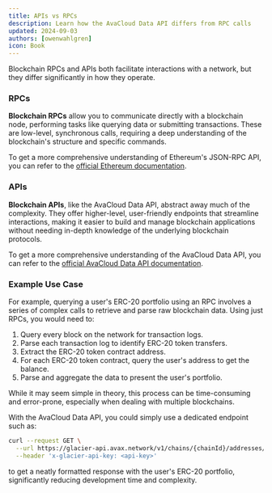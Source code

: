 ```yaml
---
title: APIs vs RPCs
description: Learn how the AvaCloud Data API differs from RPC calls
updated: 2024-09-03
authors: [owenwahlgren]
icon: Book
---
```


Blockchain RPCs and APIs both facilitate interactions with a network, but they differ significantly in how they operate.

### RPCs
**Blockchain RPCs** allow you to communicate directly with a blockchain node, performing tasks like querying data or submitting transactions. These are low-level, synchronous calls, requiring a deep understanding of the blockchain's structure and specific commands.

To get a more comprehensive understanding of Ethereum's JSON-RPC API, you can refer to the [official Ethereum documentation](https://ethereum.org/en/developers/docs/apis/json-rpc/).

### APIs
**Blockchain APIs**, like the AvaCloud Data API, abstract away much of the complexity. They offer higher-level, user-friendly endpoints that streamline interactions, making it easier to build and manage blockchain applications without needing in-depth knowledge of the underlying blockchain protocols.

To get a more comprehensive understanding of the AvaCloud Data API, you can refer to the [official AvaCloud Data API documentation](https://developers.avacloud.io/data-api/overview).

### Example Use Case
For example, querying a user's ERC-20 portfolio using an RPC involves a series of complex calls to retrieve and parse raw blockchain data. 
Using just RPCs, you would need to:

1. Query every block on the network for transaction logs.
2. Parse each transaction log to identify ERC-20 token transfers.
3. Extract the ERC-20 token contract address.
4. For each ERC-20 token contract, query the user's address to get the balance.
5. Parse and aggregate the data to present the user's portfolio.

While it may seem simple in theory, this process can be time-consuming and error-prone, especially when dealing with multiple blockchains.

With the AvaCloud Data API, you could simply use a dedicated endpoint such as: 
```bash
curl --request GET \
  --url https://glacier-api.avax.network/v1/chains/{chainId}/addresses/{address}/balances:listErc721 \
  --header 'x-glacier-api-key: <api-key>'
``` 
to get a neatly formatted response with the user's ERC-20 portfolio, significantly reducing development time and complexity.
